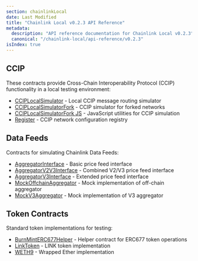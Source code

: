```yaml
---
section: chainlinkLocal
date: Last Modified
title: "Chainlink Local v0.2.3 API Reference"
metadata:
  description: "API reference documentation for Chainlink Local v0.2.3"
  canonical: "/chainlink-local/api-reference/v0.2.3"
isIndex: true
---
```



<Common callout="importPackage023" />

## CCIP

These contracts provide Cross-Chain Interoperability Protocol (CCIP) functionality in a local testing environment:

- [CCIPLocalSimulator](./ccip-local-simulator) - Local CCIP message routing simulator
- [CCIPLocalSimulatorFork](./ccip-local-simulator-fork) - CCIP simulator for forked networks
- [CCIPLocalSimulatorFork JS](./ccip-local-simulator-fork-js) - JavaScript utilities for CCIP simulation
- [Register](./register) - CCIP network configuration registry

## Data Feeds

Contracts for simulating Chainlink Data Feeds:

- [AggregatorInterface](./aggregator-interface) - Basic price feed interface
- [AggregatorV2V3Interface](./aggregator-v2-v3-interface) - Combined V2/V3 price feed interface
- [AggregatorV3Interface](./aggregator-v3-interface) - Extended price feed interface
- [MockOffchainAggregator](./mock-offchain-aggregator) - Mock implementation of off-chain aggregator
- [MockV3Aggregator](./mock-v3-aggregator) - Mock implementation of V3 aggregator

## Token Contracts

Standard token implementations for testing:

- [BurnMintERC677Helper](./burn-mint-erc677-helper) - Helper contract for ERC677 token operations
- [LinkToken](./link-token) - LINK token implementation
- [WETH9](./weth9) - Wrapped Ether implementation
